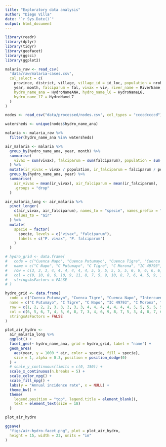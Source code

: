 ```yaml
---
title: "Exploratory data analysis"
author: "Diego Villa"
date: "`r Sys.Date()`"
output: html_document
---
```


```r
library(readr)
library(dplyr)
library(tidyr)
library(geofacet)
library(ggsci)
library(ggplot2)
```

```r
malaria_raw <- read_csv(
  "data/raw/malaria-cases.csv",
  col_select = c(
    province, district, village, village_id = id_loc, population = nrohab,
    year, month, falciparum = fal, vivax = viv, river_name = RiverName, 
    hydro_name_ana = HydroNameANA, hydro_name_l6 = HydroNameL6, 
    hydro_name_l7 = HydroNameL7
  )
)
```

```r
nodes <- read_csv("data/processed/nodes.csv", col_types = "ccccdccccd")
```

```r
watersheds <- unique(nodes$hydro_name_ana)
```

```r
malaria <- malaria_raw %>% 
  filter(hydro_name_ana %in% watersheds)
```

```r
air_malaria <- malaria %>% 
  group_by(hydro_name_ana, year, month) %>% 
  summarise(
    vivax = sum(vivax), falciparum = sum(falciparum), population = sum(population)
  ) %>% 
  mutate(ir_vivax = vivax / population, ir_falciparum = falciparum / population) %>% 
  group_by(hydro_name_ana, year) %>% 
  summarise(
    air_vivax = mean(ir_vivax), air_falciparum = mean(ir_falciparum), 
    .groups = "drop"
  )
```

```r
air_malaria_long <- air_malaria %>% 
  pivot_longer(
    c(air_vivax, air_falciparum), names_to = "specie", names_prefix = "air_", 
    values_to = "air"
  ) %>% 
  mutate(
    specie = factor(
      specie, levels = c("vivax", "falciparum"), 
      labels = c("P. vivax", "P. falciparum")
    )
  )
```


```r
# hydro_grid <- data.frame(
#   code = c("Cuenca Napo", "Cuenca Putumayo", "Cuenca Tigre", "Cuenca Morona", "Intercuenca 49793", "Cuenca Nanay", "Intercuenca 4977", "Cuenca Itaya", "Cuenca Pastaza", "Intercuenca 49873", "Intercuenca 49795", "Intercuenca 49791", "Intercuenca 49799", "Intercuenca Medio Bajo Marañón", "Intercuenca Medio Marañón", "Intercuenca 49877", "Intercuenca 49871", "Intercuenca 49797", "Cuenca Manití", "Cuenca Tahuayo", "Intercuenca Bajo Marañón", "Intercuenca Bajo Huallaga", "Cuenca Potro", "Cuenca Carhuapanas", "Cuenca Yavari", "Intercuenca 49911", "Cuenca Tapiche", "Intercuenca Medio Bajo Huallaga", "Cuenca Paranapura", "Intercuenca 49913", "Intercuenca 49915"),
#   name = c("C Napo", "C Putumayo", "C Tigre", "C Morona", "IC 49793", "C Nanay", "IC 4977", "C Itaya", "C Pastaza", "IC 49873", "IC 49795", "IC 49791", "IC 49799", "IC Medio Bajo Marañón", "IC Medio Marañón", "IC 49877", "IC 49871", "IC 49797", "C Manití", "C Tahuayo", "IC Bajo Marañón", "IC Bajo Huallaga", "C Potro", "C Carhuapanas", "C Yavari", "IC 49911", "C Tapiche", "IC Medio Bajo Huallaga", "C Paranapura", "IC 49913", "IC 49915"),
#   row = c(3, 3, 3, 4, 4, 4, 4, 4, 4, 5, 5, 5, 5, 5, 5, 6, 6, 6, 6, 6, 6, 6, 7, 7, 7, 7, 7, 7, 8, 8, 9) - 2,
#   col = c(9, 10, 8, 6, 10, 9, 11, 8, 7, 5, 9, 10, 8, 7, 6, 4, 5, 9, 10, 8, 7, 6, 4, 5, 9, 8, 7, 6, 5, 6, 6) - 3,
#   stringsAsFactors = FALSE
# )
```

```r
hydro_grid <- data.frame(
  code = c("Cuenca Putumayo", "Cuenca Tigre", "Cuenca Napo", "Intercuenca 49793", "Cuenca Morona", "Cuenca Itaya", "Cuenca Nanay", "Intercuenca 4977", "Intercuenca 49795", "Intercuenca Medio Marañón", "Cuenca Pastaza", "Intercuenca 49799", "Intercuenca 49791", "Intercuenca 49797", "Cuenca Tahuayo", "Intercuenca Bajo Marañón", "Intercuenca 49873", "Intercuenca Medio Bajo Marañón", "Cuenca Manití", "Intercuenca 49911", "Cuenca Tapiche", "Intercuenca Medio Bajo Huallaga", "Intercuenca 49871", "Intercuenca Bajo Huallaga", "Cuenca Carhuapanas", "Cuenca Yavari", "Intercuenca 49913", "Intercuenca 49915", "Intercuenca 49877", "Cuenca Potro", "Cuenca Paranapura"),
  name = c("C Putumayo", "C Tigre", "C Napo", "IC 49793", "C Morona", "C Itaya", "C Nanay", "IC 4977", "IC 49795", "IC Medio Marañón", "C Pastaza", "IC 49799", "IC 49791", "IC 49797", "C Tahuayo", "IC Bajo Marañón", "IC 49873", "IC Medio Bajo Marañón", "C Manití", "IC 49911", "C Tapiche", "IC Medio Bajo Huallaga", "IC 49871", "IC Bajo Huallaga", "C Carhuapanas", "C Yavari", "IC 49913", "IC 49915", "IC 49877", "C Potro", "C Paranapura"),
  row = c(1, 2, 2, 2, 3, 3, 3, 3, 3, 4, 4, 4, 4, 4, 4, 4, 5, 5, 5, 5, 5, 5, 5, 6, 6, 6, 6, 6, 6, 7, 7),
  col = c(6, 5, 6, 7, 4, 5, 6, 8, 7, 3, 4, 6, 9, 8, 7, 5, 3, 4, 8, 7, 6, 5, 2, 3, 4, 7, 6, 5, 2, 3, 4),
  stringsAsFactors = FALSE
)
```


```r
plot_air_hydro <- 
  air_malaria_long %>% 
  ggplot() +
  facet_geo(~ hydro_name_ana, grid = hydro_grid, label = "name") +
  geom_area(
    aes(year, y = 1000 * air, color = specie, fill = specie),
    size = 1, alpha = 0.3, position = position_dodge(0)
  ) +
  # scale_y_continuous(limits = c(0, 150)) +
  scale_x_continuous(n.breaks = 5) +
  scale_color_npg() +
  scale_fill_npg() +
  labs(y = "Annual incidence rate", x = NULL) +
  theme_bw() +
  theme(
    legend.position = "top", legend.title = element_blank(), 
    text = element_text(size = 18)
  )

plot_air_hydro
```

```r
ggsave(
  "figs/air-hydro-facet.png", plot = plot_air_hydro, 
  height = 15, width = 23, units = "in"
)
```






